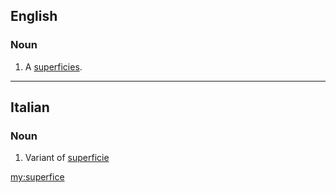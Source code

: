 ==English==

===Noun===
{{en-noun}}

# {{context|obsolete|lang=en}} A [[superficies]].
#: {{rfquotek|Dryden}}

{{Webster 1913}}

----

==Italian==

===Noun===
{{it-noun|f|superfici}}

# Variant of [[superficie]]

[[my:superfice]]